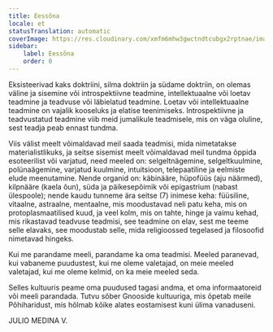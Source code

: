 ```yaml
---
title: Eessõna
locale: et
statusTranslation: automatic
coverImage: https://res.cloudinary.com/xmfm6mhw3gwctndtcubgx2rptnae/image/upload/v1741354450/small_cover_introduccion_a_la_gnosis_57a3fc8d72.webp
sidebar:
    label: Eessõna
    order: 0
---
```

Eksisteerivad kaks doktriini, silma doktriin ja südame doktriin, on olemas väline ja sisemine või introspektiivne teadmine, intellektuaalne või loetav teadmine ja teadvuse või läbielatud teadmine. Loetav või intellektuaalne teadmine on vajalik kooseluks ja elatise teenimiseks. Introspektiivne ja teadvustatud teadmine viib meid jumalikule teadmisele, mis on väga oluline, sest teadja peab ennast tundma.

Viis välist meelt võimaldavad meil saada teadmisi, mida nimetatakse materialistlikuks, ja seitse sisemist meelt võimaldavad meil tundma õppida esoteerilist või varjatud, need meeled on: selgeltnägemine, selgeltkuulmine, polünaägemine, varjatud kuulmine, intuitsioon, telepaatiline ja eelmiste elude meenutamine. Nende organid on: käbinääre, hüpofüüs (aju näärmed), kilpnääre (kaela õun), süda ja päikesepõimik või epigastrium (nabast ülespoole); nende kaudu tunneme ära seitse (7) inimese keha: füüsiline, vitaalne, astraalne, mentaalne, mis moodustavad neli patu keha, mis on protoplasmaatilised kuud, ja veel kolm, mis on tahte, hinge ja vaimu kehad, mis rikastavad teadvuse teadmisi, see teadmine on elav, sest me teeme selle elavaks, see moodustab selle, mida religioossed tegelased ja filosoofid nimetavad hingeks.

Kui me parandame meeli, parandame ka oma teadmisi. Meeled paranevad, kui vabaneme puudustest, kui me oleme valetajad, on meie meeled valetajad, kui me oleme kelmid, on ka meie meeled seda.

Selles kultuuris peame oma puudused tagasi andma, et oma informaatoreid või meeli parandada. Tutvu sõber Gnooside kultuuriga, mis õpetab meile Põhiharidust, mis hõlmab kõike alates eostamisest kuni ülima vanaduseni.

JULIO MEDINA V.
